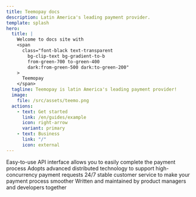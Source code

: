 ```yaml
---
title: Teemopay docs
description: Latin America's leading payment provider.
template: splash
hero:
  title: |
    Welcome to docs site with
    <span
      class="font-black text-transparent
        bg-clip-text bg-gradient-to-b
        from-green-700 to-green-400
        dark:from-green-500 dark:to-green-200"
    >
      Teemopay
    </span>
  tagline: Teemopay is latin America's leading payment provider!
  image:
    file: /src/assets/teemo.png
  actions:
    - text: Get started
      link: /en/guides/example
      icon: right-arrow
      variant: primary
    - text: Business
      link: "/"
      icon: external
---
```



<CardGrid stagger>
    <Card title="Quick and Easy" icon="add-document">
        Easy-to-use API interface allows you to easily complete the payment process
    </Card>
    <Card title="Stable Service" icon="setting">
        Adopts advanced distributed technology to support high-concurrency payment requests
    </Card>
    <Card title="Customer Service" icon="open-book">
        24/7 stable customer service to make your payment process smoother
    </Card>
    <Card title="Documentation" icon="pencil">
        Written and maintained by product managers and developers together
    </Card>
</CardGrid>

